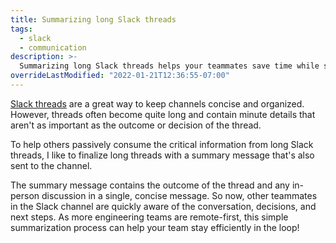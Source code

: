 ```yaml
---
title: Summarizing long Slack threads
tags:
  - slack
  - communication
description: >-
  Summarizing long Slack threads helps your teammates save time while staying in the loop.
overrideLastModified: "2022-01-21T12:36:55-07:00"
---
```



[Slack threads](https://slack.com/help/articles/115000769927-Use-threads-to-organize-discussions-) are a great way to
keep channels concise and organized. However, threads often become quite long and contain minute details that aren't as
important as the outcome or decision of the thread.

<MdxImage src={LongSlackThread} alt="" />

To help others passively consume the critical information from long Slack threads, I like to finalize long threads with
a summary message that's also sent to the channel.

<MdxImage src={LongSlackThreadSummary} alt="" />

The summary message contains the outcome of the thread and any in-person discussion in a single, concise message. So
now, other teammates in the Slack channel are quickly aware of the conversation, decisions, and next steps. As more
engineering teams are remote-first, this simple summarization process can help your team stay efficiently in the loop!
